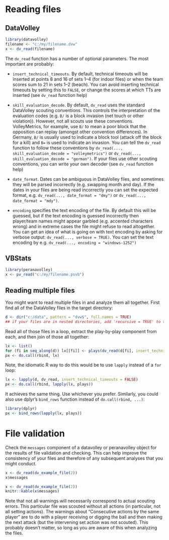 # Reading files

## DataVolley

```r
library(datavolley)
filename <- "c:/my/filename.dvw"
x <- dv_read(filename)

```

The `dv_read` function has a number of optional parameters. The most important are probably:

- `insert_technical_timeouts`. By default, technical timeouts will be inserted at points 8 and 16 of sets 1--4 (for indoor files) or when the team scores sum to 21 in sets 1--2 (beach). You can avoid inserting technical timeouts by setting this to `FALSE`, or change the scores at which TTs are inserted (see `dv_read` function help)

- `skill_evaluation_decode`. By default, `dv_read` uses the standard DataVolley scouting conventions. This controls the interpretation of the evaluation codes (e.g. `B/` is a block invasion (net touch or other violation)). However, not all scouts use these conventions. VolleyMetrics, for example, use `B/` to mean a poor block that the opposition can replay (amongst other convention differences). In Germany, `B/` is usually used to indicate a block tool (attack off the block for a kill) and `B=` is used to indicate an invasion. You can tell the `dv_read` function to follow these conventions by `dv_read(..., skill_evaluation_decode = "volleymetrics")` or `dv_read(..., skill_evaluation_decode = "german")`. If your files use other scouting conventions, you can write your own decoder (see `dv_read` function help)

- `date_format`. Dates can be ambiguous in DataVolley files, and sometimes they will be parsed incorrectly (e.g. swapping month and day). If the dates in your files are being read incorrectly you can set the expected format, e.g. `dv_read(..., date_format = "dmy")` or `dv_read(..., date_format = "mdy")`.

- `encoding` specifies the text encoding of the file. By default this will be guessed, but if the text encoding is guessed incorrectly then player/team names might appear garbled (e.g. accented characters wrong) and in extreme cases the file might refuse to read altogether. You can get an idea of what is going on with text encoding by asking for verbose output: `dv_read(..., verbose = TRUE)`. You can set the text encoding by e.g. `dv_read(..., encoding = "windows-1252")`

## VBStats

```r
library(peranavolley)
x <- pv_read("c:/my/filename.psvb")

```

## Reading multiple files

You might want to read multiple files in and analyze them all together. First find all of the DataVolley files in the target directory:

```r
d <- dir("c:/data", pattern = "dvw$", full.names = TRUE)
## if your files are in nested directories, add 'recursive = TRUE' to the arguments
```

Read all of those files in a loop, extract the play-by-play component from each, and then join of those all together:

```r
lx <- list()
for (fi in seq_along(d)) lx[[fi]] <- plays(dv_read(d[fi], insert_technical_timeouts = FALSE))
px <- do.call(rbind, lx)
```

Note, the idiomatic R way to do this would be to use `lapply` instead of a `for` loop:

```r
lx <- lapply(d, dv_read, insert_technical_timeouts = FALSE)
px <- do.call(rbind, lapply(lx, plays))
```

It achieves the same thing. Use whichever you prefer. Similarly, you could also use dplyr's `bind_rows` function instead of `do.call(rbind, ...)`:

```r
library(dplyr)
px <- bind_rows(lapply(lx, plays))

```

# File validation

Check the `messages` component of a datavolley or peranavolley object for the results of file validation and checking. This can help improve the consistency of your files and therefore of any subsequent analyses that you might conduct.

```r
x <- dv_read(dv_example_file(2))
x$messages

```

```r
x <- dv_read(dv_example_file(2))
knitr::kable(x$messages)

```

Note that not all warnings will necessarily correspond to actual scouting errors. This particular file was scouted without all actions (in particular, not all setting actions). The warnings about "Consecutive actions by the same player" are to do with a player receiving or digging the ball and then making the next attack (but the intervening set action was not scouted). This probably doesn't matter, so long as you are aware of this when analyzing the files.
